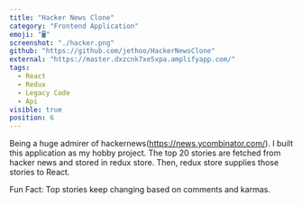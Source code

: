 ```yaml
---
title: "Hacker News Clone"
category: "Frontend Application"
emoji: "🖥"
screenshot: "./hacker.png"
github: "https://github.com/jethoo/HackerNewsClone"
external: "https://master.dxzcnk7xe5xpa.amplifyapp.com/"
tags:
  - React
  - Redux
  - Legacy Code
  - Api
visible: true
position: 6
---
```


Being a huge admirer of hackernews(https://news.ycombinator.com/). I built this application as my hobby project. The top 20 stories are fetched from hacker news and stored in redux store. Then, redux store supplies those stories to React. 

Fun Fact: Top stories keep changing based on comments and karmas.